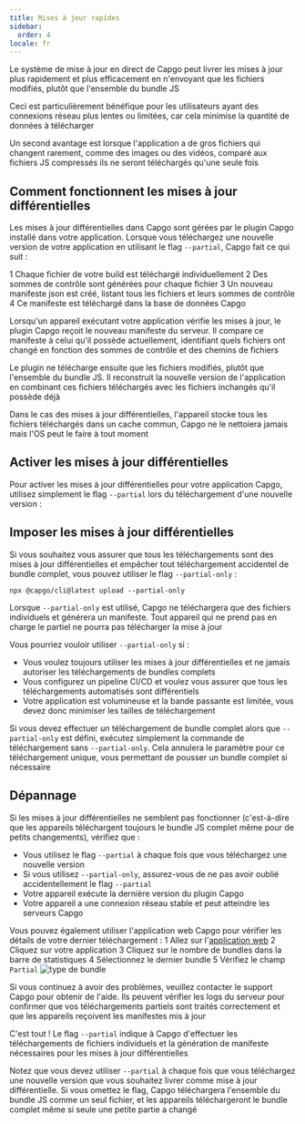 ```yaml
---
title: Mises à jour rapides
sidebar:
  order: 4
locale: fr
---
```


Le système de mise à jour en direct de Capgo peut livrer les mises à jour plus rapidement et plus efficacement en n'envoyant que les fichiers modifiés, plutôt que l'ensemble du bundle JS

Ceci est particulièrement bénéfique pour les utilisateurs ayant des connexions réseau plus lentes ou limitées, car cela minimise la quantité de données à télécharger

Un second avantage est lorsque l'application a de gros fichiers qui changent rarement, comme des images ou des vidéos, comparé aux fichiers JS compressés ils ne seront téléchargés qu'une seule fois

## Comment fonctionnent les mises à jour différentielles

Les mises à jour différentielles dans Capgo sont gérées par le plugin Capgo installé dans votre application. Lorsque vous téléchargez une nouvelle version de votre application en utilisant le flag `--partial`, Capgo fait ce qui suit :

1 Chaque fichier de votre build est téléchargé individuellement
2 Des sommes de contrôle sont générées pour chaque fichier
3 Un nouveau manifeste json est créé, listant tous les fichiers et leurs sommes de contrôle
4 Ce manifeste est téléchargé dans la base de données Capgo

Lorsqu'un appareil exécutant votre application vérifie les mises à jour, le plugin Capgo reçoit le nouveau manifeste du serveur. Il compare ce manifeste à celui qu'il possède actuellement, identifiant quels fichiers ont changé en fonction des sommes de contrôle et des chemins de fichiers

Le plugin ne télécharge ensuite que les fichiers modifiés, plutôt que l'ensemble du bundle JS. Il reconstruit la nouvelle version de l'application en combinant ces fichiers téléchargés avec les fichiers inchangés qu'il possède déjà

<Aside title="Manifeste">

Dans le cas des mises à jour différentielles, l'appareil stocke tous les fichiers téléchargés dans un cache commun, Capgo ne le nettoiera jamais mais l'OS peut le faire à tout moment

</Aside>

## Activer les mises à jour différentielles

Pour activer les mises à jour différentielles pour votre application Capgo, utilisez simplement le flag `--partial` lors du téléchargement d'une nouvelle version :

## Imposer les mises à jour différentielles

Si vous souhaitez vous assurer que tous les téléchargements sont des mises à jour différentielles et empêcher tout téléchargement accidentel de bundle complet, vous pouvez utiliser le flag `--partial-only` :

```shell
npx @capgo/cli@latest upload --partial-only
```

Lorsque `--partial-only` est utilisé, Capgo ne téléchargera que des fichiers individuels et générera un manifeste. Tout appareil qui ne prend pas en charge le partiel ne pourra pas télécharger la mise à jour

Vous pourriez vouloir utiliser `--partial-only` si :

- Vous voulez toujours utiliser les mises à jour différentielles et ne jamais autoriser les téléchargements de bundles complets
- Vous configurez un pipeline CI/CD et voulez vous assurer que tous les téléchargements automatisés sont différentiels
- Votre application est volumineuse et la bande passante est limitée, vous devez donc minimiser les tailles de téléchargement

Si vous devez effectuer un téléchargement de bundle complet alors que `--partial-only` est défini, exécutez simplement la commande de téléchargement sans `--partial-only`. Cela annulera le paramètre pour ce téléchargement unique, vous permettant de pousser un bundle complet si nécessaire

## Dépannage

Si les mises à jour différentielles ne semblent pas fonctionner (c'est-à-dire que les appareils téléchargent toujours le bundle JS complet même pour de petits changements), vérifiez que :

- Vous utilisez le flag `--partial` à chaque fois que vous téléchargez une nouvelle version
- Si vous utilisez `--partial-only`, assurez-vous de ne pas avoir oublié accidentellement le flag `--partial`
- Votre appareil exécute la dernière version du plugin Capgo
- Votre appareil a une connexion réseau stable et peut atteindre les serveurs Capgo

Vous pouvez également utiliser l'application web Capgo pour vérifier les détails de votre dernier téléchargement :
<Steps>
1 Allez sur l'[application web](https://app.capgo.io)
2 Cliquez sur votre application
3 Cliquez sur le nombre de bundles dans la barre de statistiques
4 Sélectionnez le dernier bundle
5 Vérifiez le champ `Partial`
  ![type de bundle](/bundle_type.webp)
</Steps>

Si vous continuez à avoir des problèmes, veuillez contacter le support Capgo pour obtenir de l'aide. Ils peuvent vérifier les logs du serveur pour confirmer que vos téléchargements partiels sont traités correctement et que les appareils reçoivent les manifestes mis à jour

C'est tout ! Le flag `--partial` indique à Capgo d'effectuer les téléchargements de fichiers individuels et la génération de manifeste nécessaires pour les mises à jour différentielles

Notez que vous devez utiliser `--partial` à chaque fois que vous téléchargez une nouvelle version que vous souhaitez livrer comme mise à jour différentielle. Si vous omettez le flag, Capgo téléchargera l'ensemble du bundle JS comme un seul fichier, et les appareils téléchargeront le bundle complet même si seule une petite partie a changé